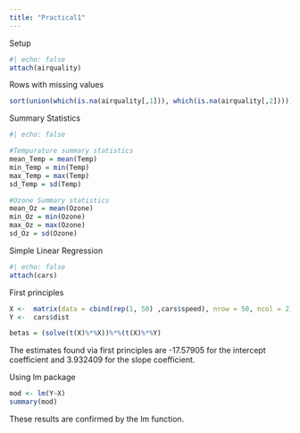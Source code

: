 ```yaml
---
title: "Practical1"
---
```


Setup

```r
#| echo: false
attach(airquality)
```

Rows with missing values

```r
sort(union(which(is.na(airquality[,1])), which(is.na(airquality[,2]))))
```

Summary Statistics

```r
#| echo: false

#Tempurature summary statistics 
mean_Temp = mean(Temp)
min_Temp = min(Temp)
max_Temp = max(Temp)
sd_Temp = sd(Temp)

#Ozone Summary statistics
mean_Oz = mean(Ozone)
min_Oz = min(Ozone)
max_Oz = max(Ozone)
sd_Oz = sd(Ozone)
```

Simple Linear Regression

```r
#| echo: false
attach(cars)
```

First principles

```r
X <-  matrix(data = cbind(rep(1, 50) ,cars$speed), nrow = 50, ncol = 2)
Y <-  cars$dist

betas = (solve(t(X)%*%X))%*%(t(X)%*%Y)
```

The estimates found via first principles are -17.57905 for the intercept coefficient and 3.932409 for the slope coefficient.

Using lm package

```r

mod <- lm(Y~X)
summary(mod)
```

These results are confirmed by the lm function.
